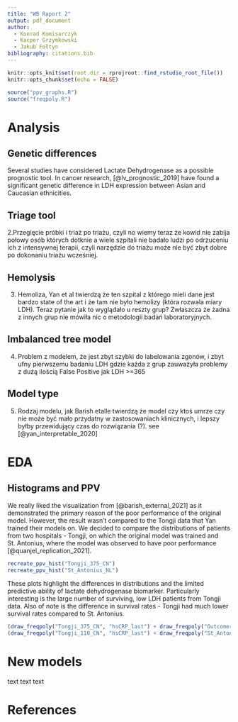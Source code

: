 ```yaml
---
title: "WB Raport 2"
output: pdf_document
author:
  - Konrad Komisarczyk
  - Kacper Grzymkowski
  - Jakub Fołtyn
bibliography: citations.bib
---
```


```r
knitr::opts_knit$set(root.dir = rprojroot::find_rstudio_root_file())
knitr::opts_chunk$set(echo = FALSE)
```

```r
source("ppv_graphs.R")
source("freqpoly.R")
```

# Analysis

## Genetic differences
Several studies have considered Lactate Dehydrogenase as a possible prognostic tool. 
In cancer research, [@lv_prognostic_2019] have found a significant genetic difference in LDH expression between Asian and Caucasian ethnicities.

## Triage tool
2.Przegięcie próbki i triaż po triażu, czyli no wiemy teraz że kowid nie zabija połowy osób których dotknie a wiele szpitali nie badało ludzi po odrzuceniu ich z intensywnej terapii, czyli narzędzie do triażu może nie być zbyt dobre po dokonaniu triażu wcześniej.


## Hemolysis
3.  Hemoliza, Yan et al twierdzą że ten szpital z którego mieli dane jest bardzo state of the art i że tam nie było hemolizy (która rozwala miary LDH). Teraz pytanie jak to wyglądało u reszty grup? Zwłaszcza że żadna z innych grup nie mówiła nic o metodologii badań laboratoryjnych.

## Imbalanced tree model
4.  Problem z modelem, że jest zbyt szybki do labelowania zgonów, i zbyt ufny pierwszemu badaniu LDH gdzie każda z grup zauważyła problemy z dużą ilością False Positive jak LDH \>=365

## Model type
5.  Rodzaj modelu, jak Barish etalle twierdzą że model czy ktoś umrze czy nie może być mało przydatny w zastosowaniach klinicznych, i lepszy byłby przewidujący czas do rozwiązania (?). see [@yan_interpretable_2020]



# EDA

## Histograms and PPV
We really liked the visualization from [@barish_external_2021] as it demonstrated the primary reason of the poor performance of the original model.
However, the result wasn't compared to the Tongji data that Yan trained their models on. 
We decided to compare the distributions of patients from two hospitals - Tongji, on which the original model was trained and St. Antonius, where the model was observed to have poor performance [@quanjel_replication_2021].

```r
recreate_ppv_hist("Tongji_375_CN")
recreate_ppv_hist("St_Antonius_NL")
```
These plots highlight the differences in distributions and the limited predictive ability of lactate dehydrogenase biomarker.
Particularly interesting is the large number of surviving, low LDH patients from Tongji data.
Also of note is the difference in survival rates - Tongji had much lower survival rates compared to St. Antonius.

```r
(draw_freqpoly("Tongji_375_CN", "hsCRP_last") + draw_freqpoly("Outcomerea_FR", "hsCRP_last")) /
(draw_freqpoly("Tongji_110_CN", "hsCRP_last") + draw_freqpoly("St_Antonius_NL", "hsCRP_last"))

```

# New models
text text text

# References
